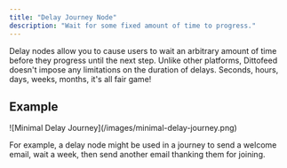 ```yaml
---
title: "Delay Journey Node"
description: "Wait for some fixed amount of time to progress."
---
```


Delay nodes allow you to cause users to wait an arbitrary amount of time before they progress until the next step. Unlike other platforms, Dittofeed doesn't impose any limitations on the duration of delays. Seconds, hours, days, weeks, months, it's all fair game!

## Example

<Frame>
![Minimal Delay Journey](/images/minimal-delay-journey.png)
</Frame>

For example, a delay node might be used in a journey to send a welcome email, wait a week, then send another email thanking them for joining.
